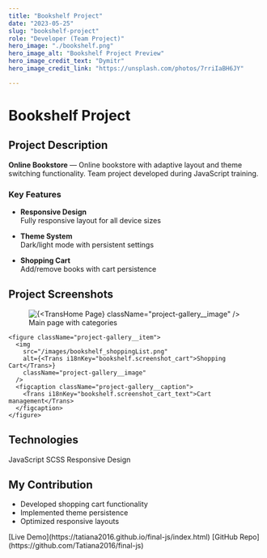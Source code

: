 ```yaml
---
title: "Bookshelf Project"
date: "2023-05-25"
slug: "bookshelf-project"
role: "Developer (Team Project)"
hero_image: "./bookshelf.png"
hero_image_alt: "Bookshelf Project Preview"
hero_image_credit_text: "Dymitr"
hero_image_credit_link: "https://unsplash.com/photos/7rriIaBH6JY"

---
```



<div className="project-page">

  <h1 className="project-page__title"><Trans>Bookshelf Project</Trans></h1>

  ## <Trans i18nKey="bookshelf.description">Project Description</Trans>

  **<Trans>Online Bookstore</Trans>** — <Trans i18nKey="bookshelf.description_text">Online bookstore with adaptive layout and theme switching functionality. Team project developed during JavaScript training.</Trans>

  ### <Trans i18nKey="bookshelf.features">Key Features</Trans>

  - **<Trans i18nKey="bookshelf.feature_responsive">Responsive Design</Trans>**  
    <Trans i18nKey="bookshelf.feature_responsive_1">Fully responsive layout for all device sizes</Trans>

  - **<Trans i18nKey="bookshelf.feature_theming">Theme System</Trans>**  
    <Trans i18nKey="bookshelf.feature_theming_text">Dark/light mode with persistent settings</Trans>

  - **<Trans i18nKey="bookshelf.feature_cart">Shopping Cart</Trans>**  
    <Trans i18nKey="bookshelf.feature_cart_text">Add/remove books with cart persistence</Trans>

  ## <Trans i18nKey="bookshelf.screenshots">Project Screenshots</Trans>

  <div className="project-gallery">
    <figure className="project-gallery__item">
      <img
        src="/images/bookshelf_homepage.png"
        alt={<Trans i18nKey="bookshelf.screenshot_home">Home Page</Trans>}
        className="project-gallery__image"
      />
      <figcaption className="project-gallery__caption">
        <Trans i18nKey="bookshelf.screenshot_home_text">Main page with categories</Trans>
      </figcaption>
    </figure>
    
    <figure className="project-gallery__item">
      <img
        src="/images/bookshelf_shoppingList.png"
        alt={<Trans i18nKey="bookshelf.screenshot_cart">Shopping Cart</Trans>}
        className="project-gallery__image"
      />
      <figcaption className="project-gallery__caption">
        <Trans i18nKey="bookshelf.screenshot_cart_text">Cart management</Trans>
      </figcaption>
    </figure>
  </div>

## <Trans i18nKey="bookshelf.technologies">Technologies</Trans>

<div className="tech-stack">
  <span className="tech-stack__item">JavaScript</span>
  <span className="tech-stack__item">SCSS</span>
  <span className="tech-stack__item">Responsive Design</span>
</div>

  ## <Trans i18nKey="bookshelf.role">My Contribution</Trans>

  <ul className="contribution-list">
    <li><Trans i18nKey="bookshelf.role_1">Developed shopping cart functionality</Trans></li>
    <li><Trans i18nKey="bookshelf.role_2">Implemented theme persistence</Trans></li>
    <li><Trans i18nKey="bookshelf.role_3">Optimized responsive layouts</Trans></li>
  </ul>

<div className="project-links">
  [Live Demo](https://tatiana2016.github.io/final-js/index.html)
  [GitHub Repo](https://github.com/Tatiana2016/final-js)
</div>

</div>